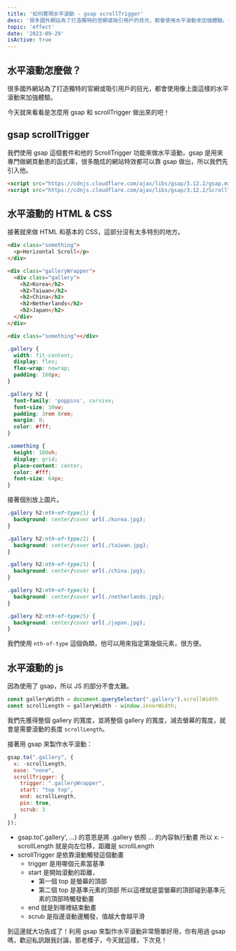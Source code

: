 ```yaml
---
title: '如何實現水平滾動 - gsap scrollTrigger'
desc: '很多國外網站為了打造獨特的官網或吸引用戶的目光，都會使用水平滾動來加強體驗。今天就來看看是怎麼用 gsap 和 scrollTrigger 做出來的吧！'
topic: 'effect'
date: '2023-09-29'
isActive: true
---
```



## 水平滾動怎麼做？

<Codepen penId="ZEVjPzj" />

很多國外網站為了打造獨特的官網或吸引用戶的目光，都會使用像上面這樣的水平滾動來加強體驗。

今天就來看看是怎麼用 gsap 和 scrollTrigger 做出來的吧！

## gsap scrollTrigger

我們使用 gsap 這個套件和他的 ScrollTrigger 功能來做水平滾動，gsap 是用來專門做網頁動患的函式庫，很多酷炫的網站特效都可以靠 gsap 做出，所以我們先引入他。

```html
<script src="https://cdnjs.cloudflare.com/ajax/libs/gsap/3.12.2/gsap.min.js"></script>
<script src="https://cdnjs.cloudflare.com/ajax/libs/gsap/3.12.2/ScrollTrigger.min.js"></script>
```

## 水平滾動的 HTML & CSS
接著就來做 HTML 和基本的 CSS，這部分沒有太多特別的地方。

```html
<div class="something">
  <p>Horizontal Scroll</p>
</div>

<div class="galleryWrapper">
  <div class="gallery">
    <h2>Korea</h2>
    <h2>Taiwan</h2>
    <h2>China</h2>
    <h2>Netherlands</h2>
    <h2>Japan</h2>
  </div>
</div>

<div class="something"></div>
```

```css
.gallery {
  width: fit-content;
  display: flex;
  flex-wrap: nowrap;
  padding: 168px;
}

.gallery h2 {
  font-family: 'poppins', cursive;
  font-size: 10vw;
  padding: 3rem 8rem;
  margin: 0;
  color: #fff;
}

.something {
  height: 100vh;
  display: grid;
  place-content: center;
  color: #fff;
  font-size: 64px;
}
```

接著個別放上圖片。

```css
.gallery h2:nth-of-type(1) {
  background: center/cover url(./korea.jpg);
}

.gallery h2:nth-of-type(2) {
  background: center/cover url(./taiwan.jpg);
}

.gallery h2:nth-of-type(3) {
  background: center/cover url(./china.jpg);
}

.gallery h2:nth-of-type(4) {
  background: center/cover url(./netherlands.jpg);
}

.gallery h2:nth-of-type(5) {
  background: center/cover url(./japan.jpg);
}
```

我們使用 `nth-of-type` 這個偽類，他可以用來指定第幾個元素，很方便。


## 水平滾動的 js

因為使用了 gsap，所以 JS 的部分不會太難。

```js
const galleryWidth = document.querySelector(".gallery").scrollWidth
const scrollLength = galleryWidth - window.innerWidth;
```

我們先獲得整個 gallery 的寬度，並將整個 gallery 的寬度，減去螢幕的寬度，就會是需要滾動的長度 `scrollLength`。

接著用 gsap 來製作水平滾動：

```js
gsap.to(".gallery", {
  x: -scrollLength,
  ease: "none",
  scrollTrigger: {
    trigger: ".galleryWrapper",
    start: "top top",
    end: scrollLength,
    pin: true,
    scrub: 3
  }
});
```

* gsap.to('.gallery', ...) 的意思是將 .gallery 依照 ... 的內容執行動畫
  所以 x: -scrollLength 就是向左位移，距離是 scrollLength
* scrollTrigger 是依靠滾動觸發這個動畫
  * trigger 是用哪個元素當基準
  * start 是開始滾動的距離，
    * 第一個 top 是螢幕的頂部
    * 第二個 top 是基準元素的頂部
    所以這裡就是當螢幕的頂部碰到基準元素的頂部時觸發動畫
  * end 就是到哪裡結束動畫
  * scrub 是指邊滾動邊觸發，值越大會越平滑

到這邊就大功告成了！利用 gsap 來製作水平滾動非常簡單好用，你有用過 gsap 嗎，歡迎私訊跟我討論，那老樣子，今天就這樣，下次見！
